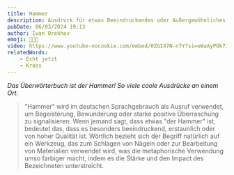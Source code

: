 ```yaml
---
title: Hammer
description: Ausdruck für etwas Beeindruckendes oder Außergewöhnliches.
pubDate: 06/03/2024 19:13
author: Ivan Orekhov
emoji: 🤩🔨🔥
video: https://www.youtube-nocookie.com/embed/0ZGIX7N-n7Y?si=eWaAyPOk73551fwN&amp;start=698
relatedWords:
    - Echt jetzt
    - Krass
---
```


_Das Überwörterbuch ist der Hammer! So viele coole Ausdrücke an einem Ort._

> "Hammer" wird im deutschen Sprachgebrauch als Ausruf verwendet, um Begeisterung, Bewunderung
> oder starke positive Überraschung zu signalisieren. Wenn jemand sagt, dass etwas "der Hammer" ist,
> bedeutet das, dass es besonders beeindruckend, erstaunlich oder von hoher Qualität ist.
> Wörtlich bezieht sich der Begriff natürlich auf ein Werkzeug,
> das zum Schlagen von Nägeln oder zur Bearbeitung von Materialien verwendet wird,
> was die metaphorische Verwendung umso farbiger macht, indem es die Stärke und den Impact des Bezeichneten unterstreicht.